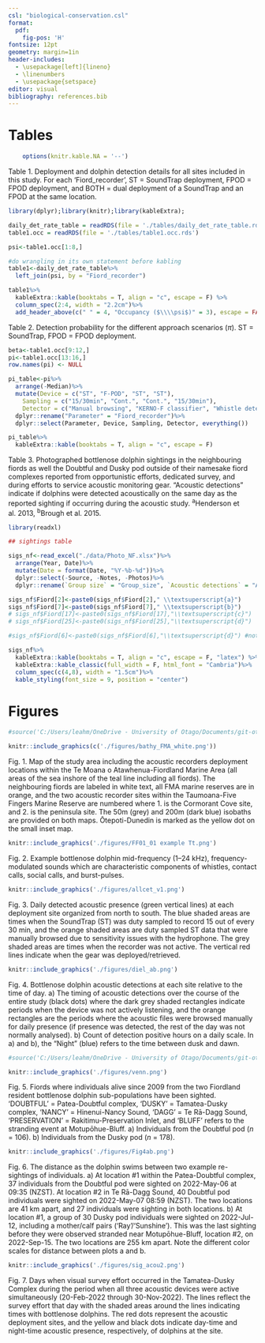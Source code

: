 ```yaml
---
csl: "biological-conservation.csl"
format:
  pdf:
    fig-pos: 'H'
fontsize: 12pt
geometry: margin=1in
header-includes:
  - \usepackage[left]{lineno}
  - \linenumbers
  - \usepackage{setspace}
editor: visual
bibliography: references.bib
---
```


# Tables

```r
    options(knitr.kable.NA = '--')

```

Table 1. Deployment and dolphin detection details for all sites included in this study. For each 'Fiord_recorder', ST = SoundTrap deployment, FPOD = FPOD deployment, and BOTH = dual deployment of a SoundTrap and an FPOD at the same location.

```r
library(dplyr);library(knitr);library(kableExtra);

daily_det_rate_table = readRDS(file = './tables/daily_det_rate_table.rds')
table1.occ = readRDS(file = './tables/table1.occ.rds')

psi<-table1.occ[1:8,]

#do wrangling in its own statement before kabling
table1<-daily_det_rate_table%>%
  left_join(psi, by = "Fiord_recorder")

table1%>%
  kableExtra::kable(booktabs = T, align = "c", escape = F) %>%
  column_spec(2:4, width = "2.2cm")%>% 
  add_header_above(c(" " = 4, "Occupancy ($\\\\psi$)" = 3), escape = FALSE)

```

\newpage

Table 2. Detection probability for the different approach scenarios ($\pi$). ST = SoundTrap, FPOD = FPOD deployment.

```r

beta<-table1.occ[9:12,]
pi<-table1.occ[13:16,]
row.names(pi) <- NULL

pi_table<-pi%>%
  arrange(-Median)%>%
  mutate(Device = c("ST", "F-POD", "ST", "ST"),
    Sampling = c("15/30min", "Cont.", "Cont.", "15/30min"),
    Detector = c("Manual browsing", "KERNO-F classifier", "Whistle detector", "Whistle detector"))%>%
  dplyr::rename("Parameter" = "Fiord_recorder")%>%
  dplyr::select(Parameter, Device, Sampling, Detector, everything())

pi_table%>%
  kableExtra::kable(booktabs = T, align = "c", escape = F)

```

\newpage

Table 3. Photographed bottlenose dolphin sightings in the neighbouring fiords as well the Doubtful and Dusky pod outside of their namesake fiord complexes reported from opportunistic efforts, dedicated survey, and during efforts to service acoustic monitoring gear. "Acoustic detections" indicate if dolphins were detected acoustically on the same day as the reported sighting if occurring during the acoustic study. $^\mathrm{a}$Henderson et al. 2013, $^\mathrm{b}$Brough et al. 2015.


```r
library(readxl)

## sightings table

sigs_nf<-read_excel("./data/Photo_NF.xlsx")%>%
  arrange(Year, Date)%>%
  mutate(Date = format(Date, "%Y-%b-%d"))%>%
  dplyr::select(-Source, -Notes, -Photos)%>%
  dplyr::rename(`Group size` = "Group_size", `Acoustic detections` = "Acoustic_detection")

sigs_nf$Fiord[2]<-paste0(sigs_nf$Fiord[2]," \\textsuperscript{a}")
sigs_nf$Fiord[7]<-paste0(sigs_nf$Fiord[7]," \\textsuperscript{b}")
# sigs_nf$Fiord[17]<-paste0(sigs_nf$Fiord[17],"\\textsuperscript{c}")
# sigs_nf$Fiord[25]<-paste0(sigs_nf$Fiord[25],"\\textsuperscript{d}")

#sigs_nf$Fiord[6]<-paste0(sigs_nf$Fiord[6],"\\textsuperscript{d}") #not including henderson citation here as these data should be considered ones pulled from the database, not from the literature

sigs_nf%>%
  kableExtra::kable(booktabs = T, align = "c", escape = F, "latex") %>%
  kableExtra::kable_classic(full_width = F, html_font = "Cambria")%>%
  column_spec(c(4,8), width = "1.5cm")%>% 
  kable_styling(font_size = 9, position = "center")

```

\newpage

# Figures

\vspace{-15ex}

```r
#source('C:/Users/leahm/OneDrive - University of Otago/Documents/git-otago/Fiordland_acoustic_monitoring/scripts/deployment_map_ms.R', local = TRUE, verbose = F)$value

knitr::include_graphics(c('./figures/bathy_FMA_white.png'))

```

\vspace{-15ex}

Fig. 1. Map of the study area including the acoustic recorders deployment locations within the Te Moana o Atawhenua-Fiordland Marine Area (all areas of the sea inshore of the teal line including all fiords). The neighbouring fiords are labeled in white text, all FMA marine reserves are in orange, and the two acoustic recorder sites within the Taumoana-Five Fingers Marine Reserve are numbered where 1. is the Cormorant Cove site, and 2. is the peninsula site. The 50m (grey) and 200m (dark blue) isobaths are provided on both maps. Ōtepoti-Dunedin is marked as the yellow dot on the small inset map.

```r
knitr::include_graphics('./figures/FF01_01 example Tt.png')
```

Fig. 2. Example bottlenose dolphin mid-frequency (1--24 kHz), frequency-modulated sounds which are characteristic components of whistles, contact calls, social calls, and burst-pulses.

```r
knitr::include_graphics('./figures/allcet_v1.png')
```

Fig. 3. Daily detected acoustic presence (green vertical lines) at each deployment site organized from north to south. The blue shaded areas are times when the SoundTrap (ST) was duty sampled to record 15 out of every 30 min, and the orange shaded areas are duty sampled ST data that were manually browsed due to sensitivity issues with the hydrophone. The grey shaded areas are times when the recorder was not active. The vertical red lines indicate when the gear was deployed/retrieved.

```r
knitr::include_graphics('./figures/diel_ab.png')
```

Fig. 4. Bottlenose dolphin acoustic detections at each site relative to the time of day. a) The timing of acoustic detections over the course of the entire study (black dots) where the dark grey shaded rectangles indicate periods when the device was not actively listening, and the orange rectangles are the periods where the acoustic files were browsed manually for daily presence (if presence was detected, the rest of the day was not normally analysed). b) Count of detection positive hours on a daily scale. In a) and b), the "Night" (blue) refers to the time between dusk and dawn.

\newpage

```r
#source('C:/Users/leahm/OneDrive - University of Otago/Documents/git-otago/Fiordland_acoustic_monitoring/scripts/sightings_venn.R', local = TRUE, verbose = F)$value

knitr::include_graphics('./figures/venn.png')
```

Fig. 5. Fiords where individuals alive since 2009 from the two Fiordland resident bottlenose dolphin sub-populations have been sighted. 'DOUBTFUL' = Patea-Doubtful complex, 'DUSKY' = Tamatea-Dusky complex, 'NANCY' = Hinenui-Nancy Sound, 'DAGG' = Te Rā-Dagg Sound, 'PRESERVATION' = Rakitimu-Preservation Inlet, and 'BLUFF' refers to the stranding event at Motupōhue-Bluff. a) Individuals from the Doubtful pod ($n$ = 106). b) Individuals from the Dusky pod ($n$ = 178).

\newpage

```r
knitr::include_graphics('./figures/Fig4ab.png')
```

Fig. 6. The distance as the dolphin swims between two example re-sightings of individuals. a) At location #1 within the Patea-Doubtful complex, 37 individuals from the Doubtful pod were sighted on 2022-May-06 at 09:35 (NZST). At location #2 in Te Rā-Dagg Sound, 40 Doubtful pod individuals were sighted on 2022-May-07 08:59 (NZST). The two locations are 41 km apart, and 27 individuals were sighting in both locations. b) At location #1, a group of 30 Dusky pod individuals were sighted on 2022-Jul-12, including a mother/calf pairs ('Ray'/'Sunshine'). This was the last sighting before they were observed stranded near Motupōhue-Bluff, location #2, on 2022-Sep-15. The two locations are 255 km apart. Note the different color scales for distance between plots a and b.

```r
knitr::include_graphics('./figures/sig_acou2.png')
```

Fig. 7. Days when visual survey effort occurred in the Tamatea-Dusky Complex during the period when all three acoustic devices were active simultaneously (20-Feb-2022 through 30-Nov-2022). The lines reflect the survey effort that day with the shaded areas around the lines indicating times with bottlenose dolphins. The red dots represent the acoustic deployment sites, and the yellow and black dots indicate day-time and night-time acoustic presence, respectively, of dolphins at the site.

